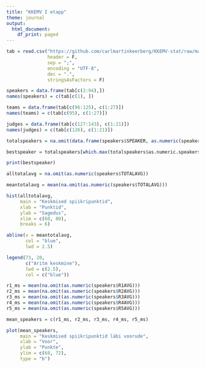 ```yaml
---
title: "KKEMV I etapp"
theme: journal
output:
  html_document:
    df_print: paged
---
```

```r
tab = read.csv("https://github.com/carlmartinkeerberg/KKEMV-stat/raw/master/Ietapp.csv",
               header = F,
               sep = ";",
               encoding = "UTF-8",
               dec = ".",
               stringsAsFactors = F)
```

```r
speakers = data.frame(tab[c(2:94),])
names(speakers) = c(tab[c(1), ])
```

```r
teams = data.frame(tab[c(96:125), c(1:27)])
names(teams) = c(tab[c(95), c(1:27)])
```

```r
judges = data.frame(tab[c(127:143), c(1:21)])
names(judges) = c(tab[c(126), c(1:21)])
```

```r
totalspeakers = na.omit(data.frame(speakers$SPEAKER, as.numeric(speakers$TOTALAVG)))

bestspeaker = totalspeakers[which.max(totalspeakers$as.numeric.speakers.TOTALAVG.),]

print(bestspeaker)
```

```r
alltotalavg = na.omit(as.numeric(speakers$TOTALAVG))

meantotalavg = mean(na.omit(as.numeric(speakers$TOTALAVG)))

hist(alltotalavg,
     main = "Keskmised spiikripunktid",
     xlab = "Punktid",
     ylab = "Sagedus",
     xlim = c(60, 80),
     breaks = 6)

abline(v = meantotalavg,
       col = "blue",
       lwd = 2.5)

legend(73, 20,
       c("Aritm keskmine"),
       lwd = c(2.5),
       col = c("blue"))
```

```r
r1_ms = mean(na.omit(as.numeric(speakers$R1AVG)))
r2_ms = mean(na.omit(as.numeric(speakers$R2AVG)))
r3_ms = mean(na.omit(as.numeric(speakers$R3AVG)))
r4_ms = mean(na.omit(as.numeric(speakers$R4AVG)))
r5_ms = mean(na.omit(as.numeric(speakers$R5AVG)))

mean_speakers = c(r1_ms, r2_ms, r3_ms, r4_ms, r5_ms)

plot(mean_speakers,
     main = "Keskmised spiikripunktid läbi voorude",
     xlab = "Voor",
     ylab = "Punkte",
     ylim = c(68, 72),
     type = "b")
```

